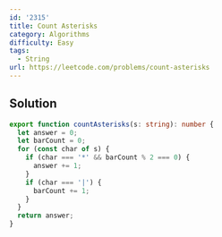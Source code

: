 ```yaml
---
id: '2315'
title: Count Asterisks
category: Algorithms
difficulty: Easy
tags:
  - String
url: https://leetcode.com/problems/count-asterisks
---
```


## Solution

```typescript showLineNumbers
export function countAsterisks(s: string): number {
  let answer = 0;
  let barCount = 0;
  for (const char of s) {
    if (char === '*' && barCount % 2 === 0) {
      answer += 1;
    }
    if (char === '|') {
      barCount += 1;
    }
  }
  return answer;
}
```
